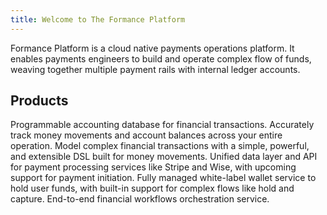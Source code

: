 ```yaml
---
title: Welcome to The Formance Platform
---
```



Formance Platform is a cloud native payments operations platform. It enables payments engineers to build and operate complex flow of funds, weaving together multiple payment rails with internal ledger accounts.

<!-- an open-source suite of modular tools designed to help developers build, operate, and track money movements of any size and shape. The suite includes a range of products that provide technical introductions, how-tos, and reference documents for each component. Whether you are building a small money-moving application or a large-scale financial platform, Formance Platform has the tools and resources you need to get started. -->

<!-- ## Get Started -->

## Products

<DocCardGrid>

<DocCard headline="Ledger" icon="/img/ledger.svg" cta="Learn More" link="/ledger/" highlight="true">
  Programmable accounting database for financial transactions. Accurately track money movements and account balances across your entire operation.
</DocCard>

<DocCard headline="Numscript" icon="/img/numscript.svg" cta="Learn More" link="/ledger/reference/numscript/machine/" highlight="true">
  Model complex financial transactions with a simple, powerful, and extensible DSL built for money movements.
</DocCard>

<DocCard headline="Payments" icon="/img/payments.svg" cta="Learn More" link="/payments/" highlight="true">
  Unified data layer and API for payment processing services like Stripe and Wise, with upcoming support for payment initiation.
</DocCard>

<DocCard headline="Wallets (beta)" icon="/img/wallets.svg" cta="Learn More" link="/wallets/" highlight="true" tag="beta">
  Fully managed white-label wallet service to hold user funds, with built-in support for complex flows like hold and capture.
</DocCard>

<DocCard headline="Flows (beta)" icon="/img/wallets.svg" cta="Learn More" link="/wallets/" highlight="true" tag="beta">
  End-to-end financial workflows orchestration service.
</DocCard>

</DocCardGrid>


<GettingHelp />
